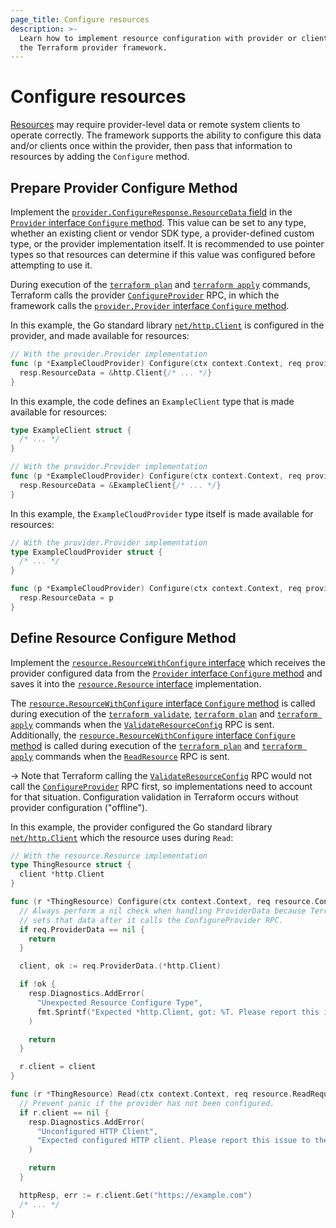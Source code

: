 ```yaml
---
page_title: Configure resources
description: >-
  Learn how to implement resource configuration with provider or client data in
  the Terraform provider framework.
---
```


# Configure resources

[Resources](/terraform/plugin/framework/resources) may require provider-level data or remote system clients to operate correctly. The framework supports the ability to configure this data and/or clients once within the provider, then pass that information to resources by adding the `Configure` method.

## Prepare Provider Configure Method

Implement the [`provider.ConfigureResponse.ResourceData` field](https://pkg.go.dev/github.com/hashicorp/terraform-plugin-framework/provider#ConfigureResponse.ResourceData) in the [`Provider` interface `Configure` method](https://pkg.go.dev/github.com/hashicorp/terraform-plugin-framework/provider#Provider.Configure). This value can be set to any type, whether an existing client or vendor SDK type, a provider-defined custom type, or the provider implementation itself. It is recommended to use pointer types so that resources can determine if this value was configured before attempting to use it.

During execution of the [`terraform plan`](/terraform/cli/commands/plan) and [`terraform apply`](/terraform/cli/commands/apply) commands, Terraform calls the provider [`ConfigureProvider`](/terraform/plugin/framework/internals/rpcs#configureprovider-rpc) RPC, in which the framework calls the [`provider.Provider` interface `Configure` method](https://pkg.go.dev/github.com/hashicorp/terraform-plugin-framework/provider#Provider.Configure).

In this example, the Go standard library [`net/http.Client`](https://pkg.go.dev/net/http#Client) is configured in the provider, and made available for resources:

```go
// With the provider.Provider implementation
func (p *ExampleCloudProvider) Configure(ctx context.Context, req provider.ConfigureRequest, resp *provider.ConfigureResponse) {
  resp.ResourceData = &http.Client{/* ... */}
}
```

In this example, the code defines an `ExampleClient` type that is made available for resources:

```go
type ExampleClient struct {
  /* ... */
}

// With the provider.Provider implementation
func (p *ExampleCloudProvider) Configure(ctx context.Context, req provider.ConfigureRequest, resp *provider.ConfigureResponse) {
  resp.ResourceData = &ExampleClient{/* ... */}
}
```

In this example, the `ExampleCloudProvider` type itself is made available for resources:

```go
// With the provider.Provider implementation
type ExampleCloudProvider struct {
  /* ... */
}

func (p *ExampleCloudProvider) Configure(ctx context.Context, req provider.ConfigureRequest, resp *provider.ConfigureResponse) {
  resp.ResourceData = p
}
```

## Define Resource Configure Method

Implement the [`resource.ResourceWithConfigure` interface](https://pkg.go.dev/github.com/hashicorp/terraform-plugin-framework/resource#ResourceWithConfigure) which receives the provider configured data from the [`Provider` interface `Configure` method](https://pkg.go.dev/github.com/hashicorp/terraform-plugin-framework/provider#Provider.Configure) and saves it into the [`resource.Resource` interface](https://pkg.go.dev/github.com/hashicorp/terraform-plugin-framework/resource#Resource) implementation.

The [`resource.ResourceWithConfigure` interface `Configure` method](https://pkg.go.dev/github.com/hashicorp/terraform-plugin-framework/resource#ResourceWithConfigure.Configure) is called during execution of the [`terraform validate`](/terraform/cli/commands/validate), [`terraform plan`](/terraform/cli/commands/plan) and [`terraform apply`](/terraform/cli/commands/apply) commands when the [`ValidateResourceConfig`](/terraform/plugin/framework/internals/rpcs#validateresourceconfig-rpc) RPC is sent. Additionally, the [`resource.ResourceWithConfigure` interface `Configure` method](https://pkg.go.dev/github.com/hashicorp/terraform-plugin-framework/resource#ResourceWithConfigure.Configure) is called during execution of the [`terraform plan`](/terraform/cli/commands/plan) and [`terraform apply`](/terraform/cli/commands/apply) commands when the [`ReadResource`](/terraform/plugin/framework/internals/rpcs#readresource-rpc) RPC is sent.

-> Note that Terraform calling the [`ValidateResourceConfig`](/terraform/plugin/framework/internals/rpcs#validateresourceconfig-rpc) RPC would not call the [`ConfigureProvider`](/terraform/plugin/framework/internals/rpcs#configureprovider-rpc) RPC first, so implementations need to account for that situation. Configuration validation in Terraform occurs without provider configuration ("offline").

In this example, the provider configured the Go standard library [`net/http.Client`](https://pkg.go.dev/net/http#Client) which the resource uses during `Read`:

```go
// With the resource.Resource implementation
type ThingResource struct {
  client *http.Client
}

func (r *ThingResource) Configure(ctx context.Context, req resource.ConfigureRequest, resp *resource.ConfigureResponse) {
  // Always perform a nil check when handling ProviderData because Terraform
  // sets that data after it calls the ConfigureProvider RPC.
  if req.ProviderData == nil {
    return
  }

  client, ok := req.ProviderData.(*http.Client)

  if !ok {
    resp.Diagnostics.AddError(
      "Unexpected Resource Configure Type",
      fmt.Sprintf("Expected *http.Client, got: %T. Please report this issue to the provider developers.", req.ProviderData),
    )

    return
  }

  r.client = client
}

func (r *ThingResource) Read(ctx context.Context, req resource.ReadRequest, resp *resource.ReadResponse) {
  // Prevent panic if the provider has not been configured.
  if r.client == nil {
    resp.Diagnostics.AddError(
      "Unconfigured HTTP Client",
      "Expected configured HTTP client. Please report this issue to the provider developers.",
    )

    return
  }

  httpResp, err := r.client.Get("https://example.com")
  /* ... */
}
```
